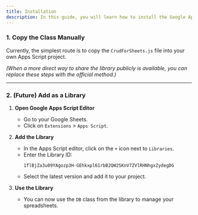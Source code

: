 ```yaml
---
title: Installation
description: In this guide, you will learn how to install the Google Apps Script CRUD for Google Sheets.
---
```


### 1. Copy the Class Manually

Currently, the simplest route is to copy the `CrudForSheets.js` file into your own Apps Script project.

_(When a more direct way to share the library publicly is available, you can replace these steps with the official method.)_

---

### 2. (Future) Add as a Library

1. **Open Google Apps Script Editor**

   - Go to your Google Sheets.
   - Click on `Extensions` > `Apps Script`.

2. **Add the Library**

   - In the Apps Script editor, click on the `+` icon next to `Libraries`.
   - Enter the Library ID:
     ```
     1flBjZa3u09YAgozp3H-GEhkxpl61rbB2QW2SKnV7ZVlRHNhgxZydegDG
     ```
   - Select the latest version and add it to your project.

3. **Use the Library**
   - You can now use the `DB` class from the library to manage your spreadsheets.
